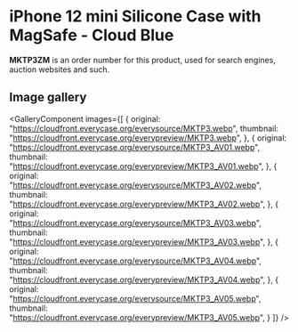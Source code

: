 
# iPhone 12 mini Silicone Case with MagSafe - Cloud Blue

<Callout type='info' emoji='👉🏻'>**MKTP3ZM** is an order number for this product, used for search engines, auction websites and such.</Callout>

## Image gallery

<GalleryComponent
    images={[
      {
        original: "https://cloudfront.everycase.org/everysource/MKTP3.webp",
        thumbnail: "https://cloudfront.everycase.org/everypreview/MKTP3.webp",
      },
      {
        original: "https://cloudfront.everycase.org/everysource/MKTP3_AV01.webp",
        thumbnail: "https://cloudfront.everycase.org/everypreview/MKTP3_AV01.webp",
      },
      {
        original: "https://cloudfront.everycase.org/everysource/MKTP3_AV02.webp",
        thumbnail: "https://cloudfront.everycase.org/everypreview/MKTP3_AV02.webp",
      },
      {
        original: "https://cloudfront.everycase.org/everysource/MKTP3_AV03.webp",
        thumbnail: "https://cloudfront.everycase.org/everypreview/MKTP3_AV03.webp",
      },
      {
        original: "https://cloudfront.everycase.org/everysource/MKTP3_AV04.webp",
        thumbnail: "https://cloudfront.everycase.org/everypreview/MKTP3_AV04.webp",
      },
      {
        original: "https://cloudfront.everycase.org/everysource/MKTP3_AV05.webp",
        thumbnail: "https://cloudfront.everycase.org/everypreview/MKTP3_AV05.webp",
      }
    ]}
  />
